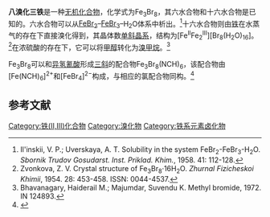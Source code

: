 {{Chembox
| Name = 
| NameEn = 
| ImageFile = 
|  ImageSize = 
|  ImageAlt = 
| IUPACName = 
| IUPACNameZh = 
| OtherNames = 
| Section1 = {{Chembox Identifiers
|   CASNo = 128954-15-4
|   CASNo_Ref = {{cascite|correct|CAS}}
|   PubChem = 
|   SMILES = [Br-].[Br-].[Br-].[Br-].[Br-].[Br-].[Fe+2].[Fe+3].[Fe+3].[Br-].[Br-]}}
| Section2 = {{Chembox Properties
|   Formula = Fe<sub>3</sub>Br<sub>8</sub>
|   MolarMass = 806.77
|   Appearance = 棕色晶体
|   Density = 
|   MeltingPt = 
|   BoilingPt = 
|   Solubility =  }}
| Section3 = {{Chembox Hazards
|   MainHazards = 
|   FlashPt = 
|   Autoignition =  }}
}}
'''八溴化三铁'''是一种[[无机化合物|无机化合物]]，化学式为Fe<sub>3</sub>Br<sub>8</sub>，其六水合物和十六水合物是已知的。六水合物可以从[[溴化亚铁|FeBr<sub>2</sub>]]–[[溴化铁|FeBr<sub>3</sub>]]–H<sub>2</sub>O体系中析出。<ref>Il'inskii, V. P.; Uverskaya, A. T. Solubility in the system FeBr<sub>2</sub>-​FeBr<sub>3</sub>-​H<sub>2</sub>O. ''Sbornik Trudov Gosudarst. Inst. Priklad. Khim.'', 1958. 41: 112-128.</ref>十六水合物则由[[铁|铁]]在水蒸气的存在下直接溴化得到，其晶体数[[单斜晶系|单斜晶系]]，结构为[Fe<sup>II</sup>Fe<sub>2</sub><sup>III</sup>][Br<sub>8</sub>(H<sub>2</sub>O)<sub>16</sub>]。<ref>Zvonkova, Z. V. Crystal structure of Fe<sub>3</sub>Br<sub>8</sub>·16H<sub>2</sub>O. ''Zhurnal Fizicheskoi Khimii'', 1954. 28: 453-458. ISSN: 0044-4537.</ref>在浓硫酸的存在下，它可以将[[甲醇|甲醇]]转化为[[溴甲烷|溴甲烷]]。<ref>Bhavanagary, Haiderail M.; Majumdar, Suvendu K. Methyl bromide, 1972. IN 124893.</ref>

Fe<sub>3</sub>Br<sub>8</sub>可以和[[异氢氰酸|异氢氰酸]]形成[[三斜晶系|三斜]]的配合物Fe<sub>3</sub>Br<sub>8</sub>(NCH)<sub>6</sub>，该配合物由[Fe(NCH)<sub>6</sub>]<sup>2+</sup>和[FeBr<sub>4</sub>]<sup>2−</sup>构成，与相应的氯配合物同构。<ref>{{cite journal|journal=Journal of Inorganic and Nuclear Chemistry|volume=35|issue=12|language=fr|date=1973-12|pages=4093–4102|doi=10.1016/0022-1902(73)80397-5|url=https://linkinghub.elsevier.com/retrieve/pii/0022190273803975|title=Etude structurale du tetrabromoferrate(III) d'hexaformonitrilefer(II)|accessdate=2020-09-14|author=Georges Constant, Jean-Claude Daran, Yves Jeannin|archive-date=2018-06-08|archive-url=https://web.archive.org/web/20180608164253/https://linkinghub.elsevier.com/retrieve/pii/0022190273803975|dead-url=no}}</ref>

==参考文献==
{{reflist}}

{{铁化合物}}
{{溴化物}}

[[Category:铁(II,III)化合物|Category:铁(II,III)化合物]]
[[Category:溴化物|Category:溴化物]]
[[Category:铁系元素卤化物|Category:铁系元素卤化物]]